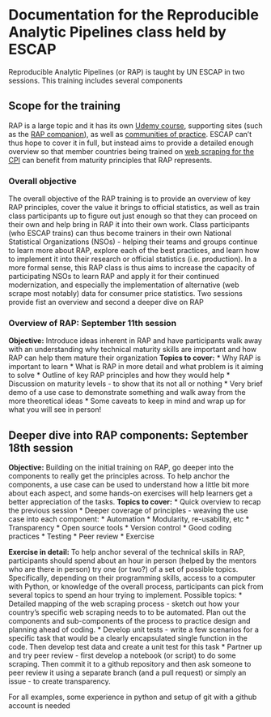 # Documentation for the Reproducible Analytic Pipelines class held by ESCAP

Reproducible Analytic Pipelines (or RAP) is taught by UN ESCAP in two sessions. This training includes several components

## Scope for the training

RAP is a large topic and it has its own [Udemy course](https://www.udemy.com/course/reproducible-analytical-pipelines/), supporting sites (such as the [RAP companion](https://ukgovdatascience.github.io/rap_companion/)), as well as [communities of practice](https://nhsdigital.github.io/rap-community-of-practice/). ESCAP can't thus hope to cover it in full, but instead aims to provide a detailed enough overview so that member countries being trained on [web scraping for the CPI](https://xtophe.notion.site/Web-Scraping-for-CPI-Training-c36b27c2ea6b4f02ad760069afaf6fb5) can benefit from maturity principles that RAP represents.

### Overall objective

The overall objective of the RAP training is to provide an overview of key RAP principles, cover the value it brings to official statistics, as well as train class participants up to figure out just enough so that they can proceed on their own and help bring in RAP it into their own work. Class participants (who ESCAP trains) can thus become trainers in their own National Statistical Organizations (NSOs) - helping their teams and groups continue to learn more about RAP, explore each of the best practices, and learn how to implement it into their research or official statistics (i.e. production). In a more formal sense, this RAP class is thus aims to increase the capacity of participating NSOs to learn RAP and apply it for their continued modernization, and especially the implementation of alternative (web scrape most notably) data for consumer price statistics. Two sessions provide fist an overview and second a deeper dive on RAP

### Overview of RAP: September 11th session

**Objective:** Introduce ideas inherent in RAP and have participants walk away with an understanding why technical maturity skills are important and how RAP can help them mature their organization
**Topics to cover:**
* Why RAP is important to learn
* What is RAP in more detail and what problem is it aiming to solve
* Outline of key RAP principles and how they would help
* Discussion on maturity levels - to show that its not all or nothing
* Very brief demo of a use case to demonstrate something and walk away from the more theoretical ideas
* Some caveats to keep in mind and wrap up for what you will see in person!

## Deeper dive into RAP components: September 18th session

**Objective:** Building on the initial training on RAP, go deeper into the components to really get the principles across. To help anchor the components, a use case can be used to understand how a little bit more about each aspect, and some hands-on exercises will help learners get a better appreciation of the tasks.
**Topics to cover:**
* Quick overview to recap the previous session
* Deeper coverage of principles - weaving the use case into each component:
  * Automation
  * Modularity, re-usability, etc
  * Transparency 
  * Open source tools
  * Version control 
  * Good coding practices
  * Testing
  * Peer review
* Exercise

**Exercise in detail:** To help anchor several of the technical skills in RAP, participants should spend about an hour in person (helped by the mentors who are there in person) try one (or two?) of a set of possible topics. Specifically, depending on their programming skills, access to a computer with Python, or knowledge of the overall process, participants can pick from several topics to spend an hour trying to implement. Possible topics:
* Detailed mapping of the web scraping process - sketch out how your country's specific web scraping needs to to be automated. Plan out the components and sub-components of the process to practice design and planning ahead of coding.
* Develop unit tests - write a few scenarios for a specific task that would be a clearly encapsulated single function in the code. Then develop test data and create a unit test for this task
* Partner up and try peer review - first develop a notebook (or script) to do some scraping. Then commit it to a github repository and then ask someone to peer review it using a separate branch (and a pull request) or simply an issue - to create transparency. 

For all examples, some experience in python and setup of git with a github account is needed